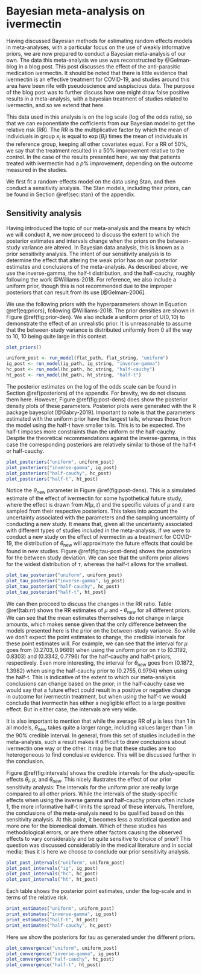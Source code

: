 # Bayesian meta-analysis on ivermectin

Having discussed Bayesian methods for estimating random effects models in meta-analyses, with a particular focus on the use of weakly informative priors, we are now prepared to conduct a Bayesian meta-analysis of our own. The data this meta-analysis we use was reconstructed by @Gelman-blog in a blog post\footnote{The data was taken by Gelman from another blog by @Marino-blog. In fact, the online ivermectin debate is something of a very long blog chain echoing between various social media platforms.}. This post discusses the effect of the anti-parasitic medication ivermectin. It should be noted that there is little evidence that ivermectin is an effective treatment for COVID-19, and studies around this area have been rife with pseudoscience and suspiscious data. The purpose of the blog post was to further discuss how one might draw false positive results in a meta-analysis, with a bayesian treatment of studies related to ivermectin, and so we extend that here.

This data used in this analysis is on the log scale (log of the odds ratio), so that we can exponentiate the cofficients from our Bayesian model to get the relative risk (RR). The RR is the multiplicative factor by which the mean of individuals in group $x_i$ is equal to $\exp(B_i)$ times the mean of individuals in the reference group, keeping all other covariates
equal. For a RR of 50\%, we say that the treatment resulted in a 50\% improvement relative to the control. In the case of the results presented here, we say that patients treated with ivermectin had a $p$\% improvement, depending on the outcome measured in the studies.

We first fit a random-effects model on the data using Stan, and then conduct a sensitivity analysis. The Stan models, including their priors, can be found in Section \@ref(sec:stan} of the appendix. 


## Sensitivity analysis

Having introduced the topic of our meta-analysis and the means by which we will conduct it, we now proceed to discuss the extent to which the posterior estimates and intervals change when the priors on the between-study variance are altered. In Bayesian data analysis, this is known as a prior sensitivity analysis. The intent of our sensitivity analysis is to determine the effect that altering the weak prior has on our posterior estimates and conclusions of the meta-analysis. As described above, we use the inverse-gamma\footnote{The inverse-gamma on $\tau$ that we use here is not strictly weakly informative, in that it is a recommendation following @Gronau-2017, but we consider it weakly informative for the sake of our sensitivity analysis. We could specify the non-informative IG prior on $\tau^2$ but the density must be transformed to get $\tau$.}, the half-t distribution, and the half-cauchy, roughly following the work @Williams-2018. For reference, we also include a uniform prior, though this is not recommended due to the improper posteriors that can result from its use [@Gelman-2006].

We use the following priors with the hyperparameters shown in Equation \@ref(eq:priors}, following @Williams-2018. The prior densities are shown in Figure \@ref(fig:prior-den}. We also include a uniform prior of U$(0,10)$ to demonstrate the effect of an unrealistic prior. It is unreasonable to assume that the between-study variance is distributed uniformly from 0 all the way to 10, 10 being quite large in this context.

\begin{equation}
\label{eq:priors}
\begin{gathered}
\tau \sim \text{U}(0, 10) \\
\tau \sim \text{Inverse-gamma}(1,0.15)\\
\tau \sim \text{Half-t}(0, 0.5) \\
\tau \sim \text{Half-cauchy}(0, 0.5)
\end{gathered}
\end{equation}

```r
plot_priors()
```

```r
uniform_post <- run_model(flat_path, flat_string, "uniform")
ig_post <- run_model(ig_path, ig_string, "inverse-gamma")
hc_post <- run_model(hc_path, hc_string, "half-cauchy")
ht_post <- run_model(ht_path, ht_string, "half-t")
```


The posterior estimates on the log of the odds scale can be found in Section \@ref(posteriors) of the appendix. For brevity, we do not discuss them here. However, Figure \@ref(fig:post-dens) does show the posterior density plots of these parameters. Posterior plots were generated with the R package bayesplot [@Gabry-2019]. Important to note is that the parameters estimated with the uniform prior have the largest tails, whereas those from the model using the half-t have smaller tails. This is to be expected. The half-t imposes more constraints than the uniform or the half-cauchy. Despite the theoretical recommendations against the inverse-gamma, in this case the corresponding posteriors are relatively similar to those of the half-t or half-cauchy.

```r
plot_posteriors("uniform", uniform_post)
plot_posteriors("inverse-gamma", ig_post)
plot_posteriors("half-cauchy", hc_post)
plot_posteriors("half-t", ht_post)
```


Notice the $\theta_{\text{new}}$ parameter in Figure \@ref(fig:post-dens). This is a simulated estimate of the effect of ivermectin for some hypothetical future study, where the effect is drawn from $N(\mu,\tau)$ and the specific values of $\mu$ and $\tau$ are sampled from their respective posteriors. This takes into account the uncertainty associated with the parameters and the sampling uncertainty of conducting a new study. It means that, given all the uncertainty associated with different types of studies included in the meta-analysis, if we were to conduct a new study on the effect of ivermectin as a treatment for COVID-19, the distribution of $\theta_{\text{new}}$ will approximate the future effects that could be found in new studies. Figure \@ref(fig:tau-post-dens) shows the posteriors for the between study deviation. We can see that the uniform prior allows for the widest distribution of $\tau$, whereas the half-t allows for the smallest.

```r
plot_tau_posterior("uniform", uniform_post)
plot_tau_posterior("inverse-gamma", ig_post)
plot_tau_posterior("half-cauchy", hc_post)
plot_tau_posterior("half-t", ht_post)
```

We can then proceed to discuss the changes in the RR ratio. Table \@ref(tab:rr) shows the RR estimates of $\mu$ and - $\theta_{\text{new}}$ for all different priors. We can see that the mean estimates themselves do not change in large amounts, which makes sense given that the only difference between the models presented here is the prior on the between-study variance. So while we don't expect the point estimates to change, the credible intervals for these point estimates will. For example, we can see that the interval for $\mu$ goes from $(0.2703,  0.9669)$ when using the uniform prior on $\tau$ to $(0.3192, 0.8303)$ and $(0.3342, 0.7796)$ for the half-cauchy and half-t priors, respectively. Even more interesting, the interval for $\theta_{\text{new}}$ goes from $(0.1872, 1.3982)$ when using the half-cauchy prior to $(0.2755, 0.9794)$ when using the half-t. This is indicative of the extent to which our meta-analysis conclusions can change based on the prior; in the half-cauchy case we would say that a future effect could result in a positive or negative change in outcome for ivermectin treatment, but when using the half-t we would conclude that ivermectin has either a negligible effect to a large positive effect. But in either case, the intervals are very wide. 

It is also important to mention that while the average RR of $\mu$ is less than 1 in all models, $\theta_{\text{new}}$ takes quite a larger range, including values larger than 1 in the 90\% credible interval. In general, from this set of studies included in the meta-analysis, such a result makes it difficult to draw conclusions about ivermectin one way or the other. It may be that these studies are too heterogeneous to find conclusive evidence. This will be discussed further in the conclusion.

\begin{table}[H]
\caption{\label{tab:rr}Relative Risk posterior estimates, with different priors on $\tau$}
\centering
\begin{tabular}[t]{llccc}
\toprule
&& Mean & 5\% & 95\%\\
\midrule
\multirow{2}{*}{Uniform}
&$\mu$ & 0.5099 & 0.2703 & 0.9669\\
&$\theta_{\text{new}}$ & 0.5040 & 0.0977 & 2.6799\\
\multirow{2}{*}{IG}
&$\mu$ & 0.5118 & 0.3123 & 0.8284\\
&$\theta_{\text{new}}$ & 0.5144 & 0.1998 & 1.3313\\
\multirow{2}{*}{Half-cauchy}
&$\mu$ & 0.5118 & 0.3192 & 0.8303\\
&$\theta_{\text{new}}$ & 0.5181 & 0.1872 & 1.3982\\
\multirow{2}{*}{Half-t}
&$\mu$ & 0.5173 & 0.3342 & 0.7796\\
&$\theta_{\text{new}}$ & 0.5188 & 0.2755 & 0.9794\\
\bottomrule
\end{tabular}
\end{table}

Figure \@ref(fig:intervals) shows the credible intervals for the study-specific effects $\theta_i$, $\mu$, and $\theta_{\text{new}}$. This nicely illustrates the effect of our prior sensitivity analysis: The intervals for the uniform prior are really large compared to all other priors. While the intervals of the study-specific effects when using the inverse gamma and half-cauchy priors often include 1, the more informative half-t limits the spread of these intervals. Therefore, the conclusions of the meta-analysis need to be qualified based on this sensitivity analysis. At this point, it becomes less a statistical question and more one for the biomedical domain. Which of these studies has methodological errors, or are there other factors causing the observed effects to vary considerably and be quite sensitive to choice of prior? This question was discussed considerably in the medical literature and in social media; thus it is here we choose to conclude our prior sensitivity analysis.

```r
plot_post_intervals("uniform", uniform_post)
plot_post_intervals("ig", ig_post)
plot_post_intervals("hc", hc_post)
plot_post_intervals("ht", ht_post)
```


Each table shows the posterior point estimates, under the log-scale and in 
terms of the relative risk.

```r
print_estimates("uniform", uniform_post)
print_estimates("inverse-gamma", ig_post)
print_estimates("half-t", ht_post)
print_estimates("half-cauchy", hc_post)
```


Here we show the posteriors for tau as generated under the different priors.

```r
plot_convergence("uniform", uniform_post)
plot_convergence("inverse-gamma", ig_post)
plot_convergence("half-cauchy", hc_post)
plot_convergence("half-t", ht_post)
```
